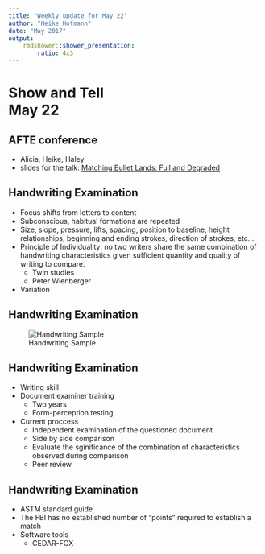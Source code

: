 ```yaml
---
title: "Weekly update for May 22"
author: "Heike Hofmann"
date: "May 2017"
output: 
    rmdshower::shower_presentation:
        ratio: 4x3
---
```



# Show and Tell <br> May 22

## AFTE conference

- Alicia, Heike, Haley
- slides for the talk: [Matching Bullet Lands: Full and Degraded](../../talks/AFTE\ 2017/AFTE-slides.html)

## Handwriting Examination

- Focus shifts from letters to content
- Subconscious, habitual formations are repeated
- Size, slope, pressure, lifts, spacing, position to baseline, height relationships, beginning and ending strokes, direction of strokes, etc...
- Principle of Individuality: no two writers share the same combination of handwriting characteristics given sufficient quantity and quality of writing to compare.
    - Twin studies
    - Peter Wienberger
- Variation

## Handwriting Examination

![Handwriting Sample](handwriting_sample.png)

## Handwriting Examination

- Writing skill
- Document examiner training 
    - Two years
    - Form-perception testing
- Current proccess
    - Independent examination of the questioned document
    - Side by side comparison
    - Evaluate the sginificance of the combination of characteristics observed during comparison
    - Peer review
    
## Handwriting Examination

- ASTM standard guide
- The FBI has no established number of "points" required to establish a match
- Software tools
    - CEDAR-FOX



